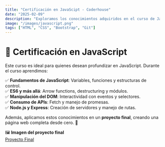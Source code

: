 ```yaml
---
title: "Certificación en JavaScipt - Coderhouse"
date: "2025-02-09"
description: "Exploramos los conocimientos adquiridos en el curso de JavaScript de Coderhouse."
image: "/images/javascript.png"
tags: ["HTML", "CSS", "Bootstrap", "Git"]
---
```


# 🚀 Certificación en JavaScript

Este curso es ideal para quienes desean profundizar en JavaScript. Durante el curso aprendimos:

✅ **Fundamentos de JavaScript**: Variables, funciones y estructuras de control.  
✅ **ES6 y más allá**: Arrow functions, destructuring y módulos.  
✅ **Manipulación del DOM**: Interactividad con eventos y selectores.  
✅ **Consumo de APIs**: Fetch y manejo de promesas.  
✅ **Node.js y Express**: Creación de servidores y manejo de rutas.

Además, aplicamos estos conocimientos en un **proyecto final**, creando una página web completa desde cero. 🚀

🖼 **Imagen del proyecto final**  
[Proyecto Final](https://ia-house-jairofloresruiz-js-49855.vercel.app/)

